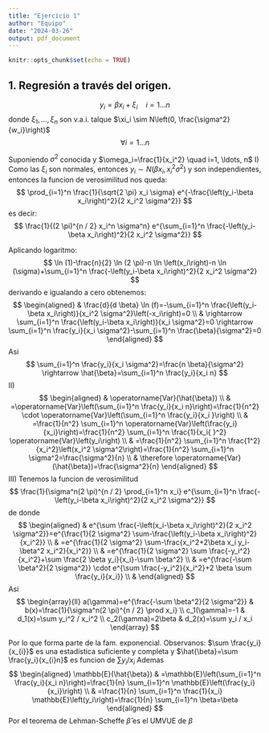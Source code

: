 ```yaml
---
title: "Ejercicio 1"
author: "Equipo"
date: "2024-03-26"
output: pdf_document
---
```


```r
knitr::opts_chunk$set(echo = TRUE)
```


## 1. Regresión a través del origen.

$$
y_i=\beta x_i+\xi_i \quad i=1 \ldots n
$$
donde $\xi_1, \ldots, \xi_n$ son v.a.i. talque $\xi_i \sim N\left(0, \frac{\sigma^2}{w_i}\right)$
$$
\forall i=1 \ldots n
$$

Suponiendo $\sigma^2$ conocida y $\omega_i=\frac{1}{x_i^2} \quad i=1, \ldots, n$
I)
Como las $\xi_i$ son normales, entonces $y_i \sim N\left(\beta x_i, x_i^2 \sigma^2\right)$ y son independientes, entonces la funcion de verosimilitud nos queda:
$$
\prod_{i=1}^n \frac{1}{\sqrt{2 \pi} x_i \sigma} e^{-\frac{\left(y_i-\beta x_i\right)^2}{2 x_i^2 \sigma^2}}
$$
es decir:
$$
\frac{1}{(2 \pi)^{n / 2} x_i^n \sigma^n} e^{\sum_{i=1}^n \frac{-\left(y_i-\beta x_i\right)^2}{2 x_i^2 \sigma^2}}
$$

Aplicando logaritmo:
$$
\ln (1)-\frac{n}{2} \ln (2 \pi)-n \ln \left(x_i\right)-n \ln (\sigma)+\sum_{i=1}^n \frac{-\left(y_i-\beta x_i\right)^2}{2 x_i^2 \sigma^2}
$$
derivando e igualando a cero obtenemos:
$$
\begin{aligned}
& \frac{d}{d \beta} \ln (f)=-\sum_{i=1}^n \frac{\left(y_i-\beta x_i\right)}{x_i^2 \sigma^2}\left(-x_i\right)=0 \\
& \rightarrow \sum_{i=1}^n \frac{\left(y_i-\beta x_i\right)}{x_i \sigma^2}=0 \rightarrow \sum_{i=1}^n \frac{y_i}{x_i \sigma^2}-\sum_{i=1}^n \frac{\beta}{\sigma^2}=0
\end{aligned}
$$
Asi
$$
\sum_{i=1}^n \frac{y_i}{x_i \sigma^2}=\frac{n \beta}{\sigma^2} \rightarrow \hat{\beta}=\sum_{i=1}^n \frac{y_i}{x_i n}
$$
II)
$$
\begin{aligned}
& \operatorname{Var}(\hat{\beta}) \\
& =\operatorname{Var}\left(\sum_{i=1}^n \frac{y_i}{x_i n}\right)=\frac{1}{n^2} \cdot \operatorname{Var}\left(\sum_{i=1}^n \frac{y_i}{x_i }\right) \\
& =\frac{1}{n^2} \sum_{i=1}^n \operatorname{Var}\left(\frac{y_i}{x_i}\right)=\frac{1}{n^2} \sum_{i=1}^n \frac{1}{x_i{ }^2} \operatorname{Var}\left(y_i\right) \\
& =\frac{1}{n^2} \sum_{i=1}^n \frac{1^2}{x_i^2}\left(x_i^2 \sigma^2\right)=\frac{1}{n^2} \sum_{i=1}^n \sigma^2=\frac{\sigma^2}{n} \\
& \therefore \operatorname{Var}(\hat{\beta})=\frac{\sigma^2}{n}
\end{aligned}
$$
III) Tenemos la funcion de verosimilitud
$$
\frac{1}{\sigma^n(2 \pi)^{n / 2} \prod_{i=1}^n x_i} e^{\sum_{i=1}^n \frac{-\left(y_i-\beta x_i\right)^2}{2 x_i^2 \sigma^2}}
$$
de donde
$$
\begin{aligned}
& e^{\sum \frac{-\left(x_i-\beta x_i\right)^2}{2 x_i^2 \sigma^2}}=e^{\frac{1}{2 \sigma^2} \sum-\frac{\left(y_i-\beta x_i\right)^2}{x_i^2}} \\
& =e^{\frac{1}{2 \sigma^2} \sum-\frac{x_i^2+2\beta x_i y_i-\beta^2 x_i^2}{x_i^2}} \\
& =e^{\frac{1}{2 \sigma^2} \sum \frac{-y_i^2}{x_i^2}+\sum \frac{2 \beta y_i}{x_i}-\sum \beta^2} \\
& =e^{\frac{-\sum \beta^2}{2 \sigma^2}} \cdot e^{\sum \frac{-y_i^2}{x_i^2}+2 \beta \sum \frac{y_i}{x_i}} \\
&
\end{aligned}
$$
Asi
$$
\begin{array}{ll}
a(\gamma)=e^{\frac{-\sum \beta^2}{2 \sigma^2}} & b(x)=\frac{1}{\sigma^n(2 \pi)^{n / 2} \prod x_i} \\
c_1(\gamma)=-1 & d_1(x)=\sum y_i^2 / x_i^2 \\
c_2(\gamma)=2\beta  & d_2(x)=\sum y_i / x_i
\end{array}
$$

Por lo que forma parte de la fam. exponencial.
Observanos: $\sum \frac{y_i}{x_{i}}$ es una estadistica suficiente y completa y $\hat{\beta}=\sum \frac{y_i}{x_{i}n}$ es funcion de $\sum y_i / x_i$
Ademas
$$
\begin{aligned}
\mathbb{E}(\hat{\beta}) & =\mathbb{E}\left(\sum_{i=1}^n \frac{y_i}{x_i n}\right)=\frac{1}{n} \sum_{i=1}^n \mathbb{E}\left(\frac{y_i}{x_i}\right) \\
& =\frac{1}{n} \sum_{i=1}^n \frac{1}{x_i} \mathbb{E}\left(y_i\right)=\frac{1}{n} \sum_{i=1}^n \beta=\beta
\end{aligned}
$$
Por el teorema de Lehman-Scheffe $\hat{\beta}$ es el UMVUE de $\beta$